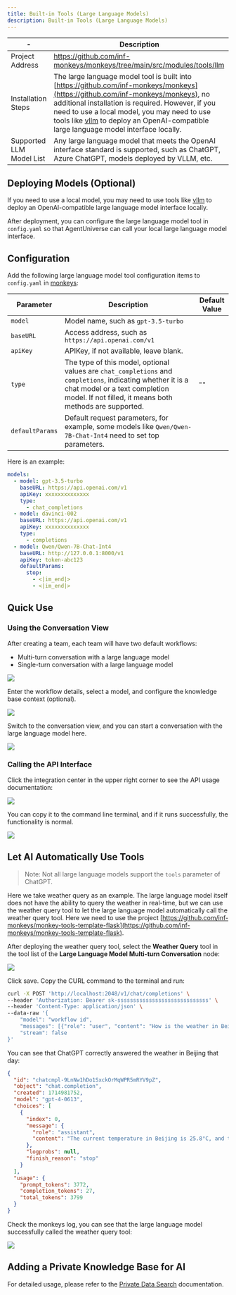 ```yaml
---
title: Built-in Tools (Large Language Models)
description: Built-in Tools (Large Language Models)
---
```


| -        | Description                                                                   |
| -------- | ---------------------------------------------------------------------- |
| Project Address | https://github.com/inf-monkeys/monkeys/tree/main/src/modules/tools/llm |
| Installation Steps | The large language model tool is built into [https://github.com/inf-monkeys/monkeys](https://github.com/inf-monkeys/monkeys), no additional installation is required. However, if you need to use a local model, you may need to use tools like [vllm](https://docs.vllm.ai/en/latest/serving/openai_compatible_server.html) to deploy an OpenAI-compatible large language model interface locally. |
| Supported LLM Model List | Any large language model that meets the OpenAI interface standard is supported, such as ChatGPT, Azure ChatGPT, models deployed by VLLM, etc. |

## Deploying Models (Optional)

If you need to use a local model, you may need to use tools like [vllm](https://docs.vllm.ai/en/latest/serving/openai_compatible_server.html) to deploy an OpenAI-compatible large language model interface locally.

After deployment, you can configure the large language model tool in `config.yaml` so that AgentUniverse can call your local large language model interface.

## Configuration

Add the following large language model tool configuration items to `config.yaml` in [monkeys](https://github.com/inf-monkeys/monkeys):

| Parameter            | Description                                                                                                                           | Default Value |
| --------------- | ------------------------------------------------------------------------------------------------------------------------------ | ------ |
| `model`         | Model name, such as `gpt-3.5-turbo`                                                                                                 |        |
| `baseURL`       | Access address, such as `https://api.openai.com/v1`                                                                                       |        |
| `apiKey`        | APIKey, if not available, leave blank.                                                                                                       |        |
| `type`          | The type of this model, optional values are `chat_completions` and `completions`, indicating whether it is a chat model or a text completion model. If not filled, it means both methods are supported. | `""`   |
| `defaultParams` | Default request parameters, for example, some models like `Qwen/Qwen-7B-Chat-Int4` need to set top parameters.                                                     |        |


Here is an example:

```yaml
models:
  - model: gpt-3.5-turbo
    baseURL: https://api.openai.com/v1
    apiKey: xxxxxxxxxxxxxx
    type:
      - chat_completions
  - model: davinci-002
    baseURL: https://api.openai.com/v1
    apiKey: xxxxxxxxxxxxxx
    type:
      - completions
  - model: Qwen/Qwen-7B-Chat-Int4
    baseURL: http://127.0.0.1:8000/v1
    apiKey: token-abc123
    defaultParams:
      stop:
        - <|im_end|>
        - <|im_end|>
```

## Quick Use

### Using the Conversation View

After creating a team, each team will have two default workflows:

- Multi-turn conversation with a large language model
- Single-turn conversation with a large language model

![](~/assets/installation/default-workflow.png)

Enter the workflow details, select a model, and configure the knowledge base context (optional).

![](~/assets/installation/config-model.png)


Switch to the conversation view, and you can start a conversation with the large language model here.

![](~/assets/tools/llm/chat.png)


### Calling the API Interface

Click the integration center in the upper right corner to see the API usage documentation:

![](~/assets/installation/api-doc.png)

You can copy it to the command line terminal, and if it runs successfully, the functionality is normal.

![](~/assets/installation/run-in-terminal.png)

## Let AI Automatically Use Tools

> Note: Not all large language models support the `tools` parameter of ChatGPT.

Here we take weather query as an example. The large language model itself does not have the ability to query the weather in real-time, but we can use the weather query tool to let the large language model automatically call the weather query tool. Here we need to use the project [https://github.com/inf-monkeys/monkey-tools-template-flask](https://github.com/inf-monkeys/monkey-tools-template-flask).

After deploying the weather query tool, select the **Weather Query** tool in the tool list of the **Large Language Model Multi-turn Conversation** node:

![](~/assets/tools/llm/auto-call-tools.png)

Click save. Copy the CURL command to the terminal and run:

```sh
curl -X POST 'http://localhost:2048/v1/chat/completions' \
--header 'Authorization: Bearer sk-sssssssssssssssssssssssssssss' \
--header 'Content-Type: application/json' \
--data-raw '{
    "model": "workflow id",
    "messages": [{"role": "user", "content": "How is the weather in Beijing today?"}],
    "stream": false
}'
```

You can see that ChatGPT correctly answered the weather in Beijing that day:

```json
{
  "id": "chatcmpl-9LnNw1hDo1SxckOrMqWPR5mRYV9pZ",
  "object": "chat.completion",
  "created": 1714981752,
  "model": "gpt-4-0613",
  "choices": [
    {
      "index": 0,
      "message": {
        "role": "assistant",
        "content": "The current temperature in Beijing is 25.8°C, and the wind speed is 4.7 km/h."
      },
      "logprobs": null,
      "finish_reason": "stop"
    }
  ],
  "usage": {
    "prompt_tokens": 3772,
    "completion_tokens": 27,
    "total_tokens": 3799
  }
}
```

Check the monkeys log, you can see that the large language model successfully called the weather query tool:

![](~/assets/tools/llm/call-tool.png)

## Adding a Private Knowledge Base for AI

For detailed usage, please refer to the [Private Data Search](/docs/en/tools/builtin-tools-private-data-search) documentation.
